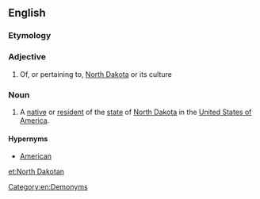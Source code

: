==English==

===Etymology===
{{suffix|North Dakota|an|lang=en}}

===Adjective===
{{en-adj|-}}

# Of, or pertaining to, [[North Dakota]] or its culture

===Noun===
{{en-noun|head=[[North]] [[Dakotan]]}}

# A [[native]] or [[resident]] of the [[state]] of [[North Dakota]] in the [[United States of America]].

====Hypernyms====
* [[American]]

[[Category:en:Demonyms]]

[[et:North Dakotan]]